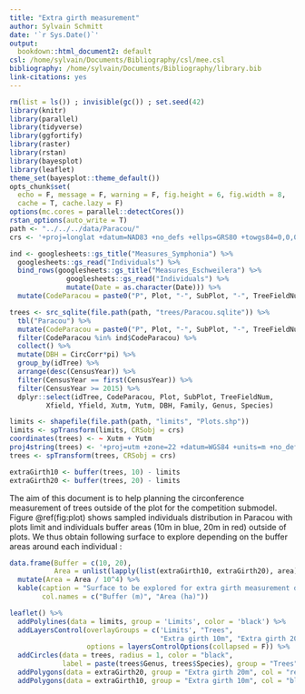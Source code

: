 ```yaml
---
title: "Extra girth measurement"
author: Sylvain Schmitt
date: '`r Sys.Date()`'
output:
  bookdown::html_document2: default
csl: /home/sylvain/Documents/Bibliography/csl/mee.csl
bibliography: /home/sylvain/Documents/Bibliography/library.bib
link-citations: yes
---
```


```r
rm(list = ls()) ; invisible(gc()) ; set.seed(42)
library(knitr)
library(parallel)
library(tidyverse)
library(ggfortify)
library(raster)
library(rstan)
library(bayesplot)
library(leaflet)
theme_set(bayesplot::theme_default())
opts_chunk$set(
  echo = F, message = F, warning = F, fig.height = 6, fig.width = 8,
  cache = T, cache.lazy = F)
options(mc.cores = parallel::detectCores())
rstan_options(auto_write = T)
path <- "../../../data/Paracou/"
crs <- '+proj=longlat +datum=NAD83 +no_defs +ellps=GRS80 +towgs84=0,0,0' # global crs definition
```

```r
ind <- googlesheets::gs_title("Measures_Symphonia") %>% 
  googlesheets::gs_read("Individuals") %>% 
  bind_rows(googlesheets::gs_title("Measures_Eschweilera") %>% 
              googlesheets::gs_read("Individuals") %>% 
              mutate(Date = as.character(Date))) %>% 
  mutate(CodeParacou = paste0("P", Plot, "-", SubPlot, "-", TreeFieldNum))
```

```r
trees <- src_sqlite(file.path(path, "trees/Paracou.sqlite")) %>% 
  tbl("Paracou") %>% 
  mutate(CodeParacou = paste0("P", Plot, "-", SubPlot, "-", TreeFieldNum)) %>% 
  filter(CodeParacou %in% ind$CodeParacou) %>% 
  collect() %>% 
  mutate(DBH = CircCorr*pi) %>% 
  group_by(idTree) %>% 
  arrange(desc(CensusYear)) %>% 
  filter(CensusYear == first(CensusYear)) %>% 
  filter(CensusYear >= 2015) %>% 
  dplyr::select(idTree, CodeParacou, Plot, SubPlot, TreeFieldNum, 
         Xfield, Yfield, Xutm, Yutm, DBH, Family, Genus, Species)
```

```r
limits <- shapefile(file.path(path, "limits", "Plots.shp"))
limits <- spTransform(limits, CRSobj = crs)
coordinates(trees) <- ~ Xutm + Yutm
proj4string(trees) <- '+proj=utm +zone=22 +datum=WGS84 +units=m +no_defs +ellps=WGS84 +towgs84=0,0,0'
trees <- spTransform(trees, CRSobj = crs)
```

```r
extraGirth10 <- buffer(trees, 10) - limits
extraGirth20 <- buffer(trees, 20) - limits
```

The aim of this document is to help planning the circonference measurement of trees outside of the plot for the competition submodel. Figure \@ref(fig:plot) shows sampled individuals distribution in Paracou with plots limit  and individuals buffer areas (10m in blue, 20m in red) outside of plots. We thus obtain following surface to explore depending on the buffer areas around each individual :

```r
data.frame(Buffer = c(10, 20), 
           Area = unlist(lapply(list(extraGirth10, extraGirth20), area))) %>% 
  mutate(Area = Area / 10^4) %>% 
  kable(caption = "Surface to be explored for extra girth measurement depending on buffer size.", 
        col.names = c("Buffer (m)", "Area (ha)"))
```


```r
leaflet() %>%
  addPolylines(data = limits, group = 'Limits', color = 'black') %>%
  addLayersControl(overlayGroups = c('Limits', "Trees", 
                                     "Extra girth 10m", "Extra girth 20m"),
                   options = layersControlOptions(collapsed = F)) %>%
  addCircles(data = trees, radius = 1, color = "black",
             label = paste(trees$Genus, trees$Species), group = "Trees") %>%
  addPolygons(data = extraGirth20, group = "Extra girth 20m", col = "red") %>% 
  addPolygons(data = extraGirth10, group = "Extra girth 10m", col = "blue")
```

